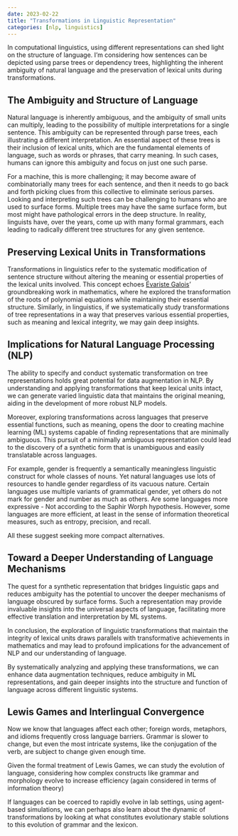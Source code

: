 ```yaml
---
date: 2023-02-22
title: "Transformations in Linguistic Representation"
categories: [nlp, linguistics]
---
```


In computational linguistics, using different representations can shed light on the structure of language. I'm considering how sentences can be depicted using parse trees or dependency trees, highlighting the inherent ambiguity of natural language and the preservation of lexical units during transformations.

## The Ambiguity and Structure of Language

Natural language is inherently ambiguous, and the ambiguity of small units can multiply, leading to the possibility of multiple interpretations for a single sentence. This ambiguity can be represented through parse trees, each illustrating a different interpretation. An essential aspect of these trees is their inclusion of lexical units, which are the fundamental elements of language, such as words or phrases, that carry meaning. In such cases, humans can ignore this ambiguity and focus on just one such parse.

For a machine, this is more challenging; it may become aware of combinatorially many trees for each sentence, and then it needs to go back and forth picking clues from this collective to eliminate serious parses. Looking and interpreting such trees can be challenging to humans who are used to surface forms. Multiple trees may have the same surface form, but most might have pathological errors in the deep structure. In reality, linguists have, over the years, come up with many formal grammars, each leading to radically different tree structures for any given sentence.

## Preserving Lexical Units in Transformations

Transformations in linguistics refer to the systematic modification of sentence structure without altering the meaning or essential properties of the lexical units involved. This concept echoes [Évariste Galois](https://en.wikipedia.org/wiki/Évariste_Galois)' groundbreaking work in mathematics, where he explored the transformation of the roots of polynomial equations while maintaining their essential structure. Similarly, in linguistics, if we systematically study transformations of tree representations in a way that preserves various essential properties, such as meaning and lexical integrity, we may gain deep insights.

## Implications for Natural Language Processing (NLP)

The ability to specify and conduct systematic transformation on tree representations holds great potential for data augmentation in NLP. By understanding and applying transformations that keep lexical units intact, we can generate varied linguistic data that maintains the original meaning, aiding in the development of more robust NLP models.

Moreover, exploring transformations across languages that preserve essential functions, such as meaning, opens the door to creating machine learning (ML) systems capable of finding representations that are minimally ambiguous. This pursuit of a minimally ambiguous representation could lead to the discovery of a synthetic form that is unambiguous and easily translatable across languages.

For example, gender is frequently a semantically meaningless linguistic construct for whole classes of nouns. Yet natural languages use lots of resources to handle gender regardless of its vacuous nature. Certain languages use multiple variants of grammatical gender, yet others do not mark for gender and number as much as others. Are some languages more expressive - Not according to the Saphir Worph hypothesis. However, some languages are more efficient, at least in the sense of information theoretical measures, such as entropy, precision, and recall.

All these suggest seeking more compact alternatives.

## Toward a Deeper Understanding of Language Mechanisms

The quest for a synthetic representation that bridges linguistic gaps and reduces ambiguity has the potential to uncover the deeper mechanisms of language obscured by surface forms. Such a representation may provide invaluable insights into the universal aspects of language, facilitating more effective translation and interpretation by ML systems.

In conclusion, the exploration of linguistic transformations that maintain the integrity of lexical units draws parallels with transformative achievements in mathematics and may lead to profound implications for the advancement of NLP and our understanding of language.

By systematically analyzing and applying these transformations, we can enhance data augmentation techniques, reduce ambiguity in ML representations, and gain deeper insights into the structure and function of language across different linguistic systems.

## Lewis Games and Interlingual Convergence

Now we know that languages affect each other; foreign words, metaphors, and idioms frequently cross language barriers. Grammar is slower to change, but even the most intricate systems, like the conjugation of the verb, are subject to change given enough time.

Given the formal treatment of Lewis Games, we can study the evolution of language, considering how complex constructs like grammar and morphology evolve to increase efficiency (again considered in terms of information theory)

If languages can be coerced to rapidly evolve in lab settings, using agent-based simulations, we can perhaps also learn about the dynamic of transformations by looking at what constitutes evolutionary stable solutions to this evolution of grammar and the lexicon.
